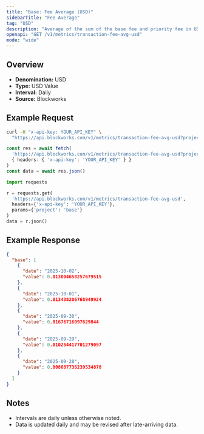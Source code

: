 ```yaml
---
title: "Base: Fee Average (USD)"
sidebarTitle: "Fee Average"
tag: "USD"
description: "Average of the sum of the base fee and priority fee in USD that day"
openapi: "GET /v1/metrics/transaction-fee-avg-usd"
mode: "wide"
---
```


## Overview

- **Denomination:** USD
- **Type:** USD Value
- **Interval:** Daily
- **Source:** Blockworks

## Example Request

<CodeGroup>

```bash cURL
curl -H "x-api-key: YOUR_API_KEY" \
  "https://api.blockworks.com/v1/metrics/transaction-fee-avg-usd?project=base"
```

```typescript TypeScript
const res = await fetch(
  'https://api.blockworks.com/v1/metrics/transaction-fee-avg-usd?project=base',
  { headers: { 'x-api-key': 'YOUR_API_KEY' } }
)
const data = await res.json()
```

```python Python
import requests

r = requests.get(
  'https://api.blockworks.com/v1/metrics/transaction-fee-avg-usd',
  headers={'x-api-key': 'YOUR_API_KEY'},
  params={'project': 'base'}
)
data = r.json()
```

</CodeGroup>

## Example Response

```json
{
  "base": [
    {
      "date": "2025-10-02",
      "value": 0.013004658257679515
    },
    {
      "date": "2025-10-01",
      "value": 0.013438206768949924
    },
    {
      "date": "2025-09-30",
      "value": 0.01676716097629844
    },
    {
      "date": "2025-09-29",
      "value": 0.010254417701279097
    },
    {
      "date": "2025-09-28",
      "value": 0.008087736239534878
    }
  ]
}
```

## Notes
- Intervals are daily unless otherwise noted.
- Data is updated daily and may be revised after late-arriving data.